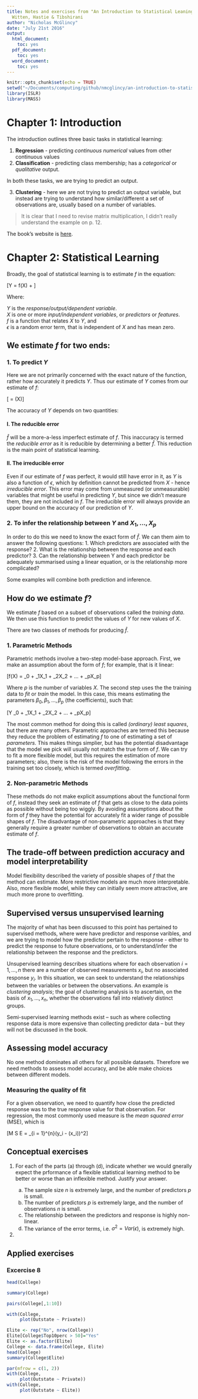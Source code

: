 ```yaml
---
title: Notes and exercises from "An Introduction to Statistical Leaning"" by James,
  Witten, Hastie & Tibshirani
author: "Nicholas McGlincy"
date: "July 21st 2016"
output:
  html_document:
    toc: yes
  pdf_document:
    toc: yes
  word_document:
    toc: yes
---
```


```r
knitr::opts_chunk$set(echo = TRUE)
setwd("~/Documents/computing/github/nmcglincy/an-introduction-to-statistical-learning/")
library(ISLR)
library(MASS)
```

# Chapter 1: Introduction

The introduction outlines three basic tasks in statistical learning:

1. __Regression__ - predicting _continuous numerical_ values from other continuous values
2. __Classification__ - predicting class membership; has a _categorical_ or _qualitative_ output.

In both these tasks, we are trying to predict an output.

3. __Clustering__ - here we are not trying to predict an output variable, but instead are trying to understand how similar/different a set of observations are, usually based on a number of variables.

> It is clear that I need to revise matrix multiplication, I didn't really understand the example on p. 12.

The book's website is [here](http://www-bcf.usc.edu/~gareth/ISL/).

# Chapter 2: Statistical Learning

Broadly, the goal of statistical learning is to estimate $f$ in the equation:

\[Y = f(X) + \epsilon\]

Where:

$Y$ is the _response/output/dependent variable_.  
$X$ is one or more _input/independent variables_, or _predictors_ or _features_.  
$f$ is a function that relates $X$ to $Y$, and  
$\epsilon$ is a random error term, that is independent of $X$ and has mean zero.  

## We estimate $f$ for two ends:  

### 1. To predict $Y$
Here we are not primarily concerned with the exact nature of the function, rather how accurately it predicts $Y$. Thus our estimate of $Y$ comes from our estimate of $f$:

\[\hat{Y} = \hat{f}(X)\]

The accuracy of $Y$ depends on two quantities:  

#### I. The reducible error
$\hat{f}$ will be a more-a-less imperfect estimate of $f$. This inaccuracy is termed the _reducible error_ as it is reducible by determining a better $\hat{f}$. This reduction is the main point of statistical learning.

#### II. The irreducible error
Even if our estimate of $f$ was perfect, it would still have error in it, as $Y$ is also a function of $\epsilon$, which by definition cannot be predicted from $X$ - hence _irreducible error_. This error may come from unmeasured (or unmeasurable) variables that might be useful in predicting $Y$, but since we didn't measure them, they are not included in $f$. The irreducible error will always provide an upper bound on the accuracy of our prediction of $Y$.
    
### 2. To infer the relationship between $Y$ and $X_1,...,X_p$  
In order to do this we need to know the exact form of $\hat{f}$. We can them aim to answer the following questions:
    1. Which predictors are associated with the response?
    2. What is the relationship between the response and each predictor?
    3. Can the relationship between Y and each predictor be adequately summarised using a linear equation, or is the relationship more complicated?

Some examples will combine both prediction and inference.

## How do we estimate $f$?

We estimate $f$ based on a subset of observations called the _training data_. We then use this function to predict the values of $Y$ for new values of $X$.

There are two classes of methods for producing $\hat{f}$.

### 1. Parametric Methods  
Parametric methods involve a two-step model-base approach. First, we make an assumption about the form of $f$; for example, that is it linear:  

\[f(X) = \beta_0 + \beta_1X_1 + \beta_2X_2 + ... + \beta_pX_p\]

Where $p$ is the number of variables $X$. The second step uses the the training data to _fit_ or _train_ the model. In this case, this means estimating the parameters $\beta_0, \beta_1,...,\beta_p$ (the coefficients), such that:  

\[Y \approx \beta_0 + \beta_1X_1 + \beta_2X_2 + ... + \beta_pX_p\]

The most common method for doing this is called _(ordinary) least squares_, but there are many others. Parametric approaches are termed this because they reduce the problem of estimating $f$ to one of estimating a set of _parameters_. This makes things simplier, but has the potential disadvantage that the model we pick will usually not match the true form of $f$. We can try to fit a more flexible model, but this requires the estimation of more parameters; also, there is the risk of the model following the errors in the training set too closely, which is termed _overfitting_.
  
### 2. Non-parametric Methods  

These methods do not make explicit assumptions about the functional form of $f$, instead they seek an estimate of $f$ that gets as close to the data points as possible without being too wiggly. By avoiding assumptions about the form of $f$ they have the potential for accurately fit a wider range of possible shapes of $f$. The disadvantage of non-parametric approaches is that they generally require a greater number of observations to obtain an accurate estimate of $f$.

## The trade-off between prediction accuracy and model interpretability

Model flexibility described the variety of possible shapes of $f$ that the method can estimate. More restrictive models are much more interpretable. Also, more flexible model, while they can initially seem more attractive, are much more prone to overfitting.

## Supervised versus unsupervised learning

The majority of what has been discussed to this point has pertained to supervised methods, where were have predictor and response varibles, and we are trying to model how the predictor pertain to the response - either to predict the response to future observations, or to understand/infer the relationship between the response and the predictors.

Unsupervised learning describes situations where for each observation $i = 1,...,n$ there are a number of observed measurements $x_i$, but no associated response $y_i$. In this situation, we can seek to understand the relationships between the variables or between the observations. An example is _clustering analysis_; the goal of clustering analysis is to ascertain, on the basis of $x_1,...,x_n$, whether the observations fall into relatively distinct groups.

Semi-supervised learning methods exist -- such as where collecting response data is more expensive than collecting predictor data -- but they will not be discussed in the book.

## Assessing model accuracy

No one method dominates all others for all possible datasets. Therefore we need methods to assess model accuracy, and be able make choices between different models.

### Measuring the quality of fit

For a given observation, we need to quantify how close the predicted response was to the true response value for that observation. For regression, the most commonly used measure is the _mean squared error_ (MSE), which is 

\[M S E = \frac{1}{n}\sum_{i = 1}^{n}(y_i - \hat{f}(x_i))^2\]

## Conceptual exercises

1. For each of the parts (a) through (d), indicate whether we would gnerally expect the prformance of a flexible statistical learning method to be better or worse than an inflexible method. Justify your answer.

    (a) The sample size _n_ is extremely large, and the number of predictors _p_ is small.
    (b) The number of predictors _p_ is extremely large, and the number of observations _n_ is small.
    (c) The relationship between the predictors and response is highly non-linear.
    (d) The variance of the error terms, i.e. $\sigma^2 = Var(\epsilon)$, is extremely high.
    
2. 

## Applied exercises

### Excercise 8
```r
head(College)

summary(College)

pairs(College[,1:10])

with(College,
     plot(Outstate ~ Private))

Elite <- rep("No", nrow(College))
Elite[College$Top10perc > 50]="Yes"
Elite <- as.factor(Elite)
College <- data.frame(College, Elite)
head(College)
summary(College$Elite)

par(mfrow = c(1, 2))
with(College,
     plot(Outstate ~ Private))
with(College,
     plot(Outstate ~ Elite))


```
